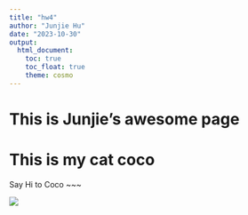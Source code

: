 ```yaml
---
title: "hw4"
author: "Junjie Hu"
date: "2023-10-30"
output: 
  html_document:
    toc: true
    toc_float: true
    theme: cosmo
---
```


# This is Junjie's awesome page


# This is my cat coco
Say Hi to Coco ~~~


![](coco.jpg)


